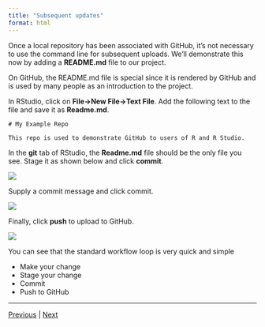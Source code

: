 ```yaml
---
title: "Subsequent updates"
format: html
---
```



Once a local repository has been associated with GitHub, it's not necessary to use the command line for subsequent uploads. We'll demonstrate this now by adding a **README.md** file to our project.

On GitHub, the README.md file is special since it is rendered by GitHub and is used by many people as an introduction to the project.

In RStudio, click on **File->New File->Text File**.  Add the following text to the file and save it as **Readme.md**.

```
# My Example Repo

This repo is used to demonstrate GitHub to users of R and R Studio.
```

In the **git** tab of RStudio, the **Readme.md** file should be the only file you see. Stage it as shown below and click **commit**.

![](./assets/staged_readme.png)

Supply a commit message and click commit.

![](./assets/readme_commit.png)

Finally, click **push** to upload to GitHub.

![](./assets/git_push.png)

You can see that the standard workflow loop is very quick and simple

* Make your change
* Stage your change
* Commit
* Push to GitHub  

***

[Previous](./github_sync.md) | [Next](./next_steps.md)
